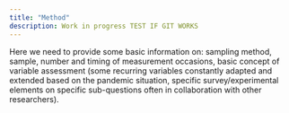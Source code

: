 ```yaml
---
title: "Method"
description: Work in progress TEST IF GIT WORKS
---
```

Here we need to provide some basic information on: sampling method, sample, number and timing of measurement occasions, basic concept of variable assessment (some recurring variables constantly adapted and extended based on the pandemic situation, specific survey/experimental elements on specific sub-questions often in collaboration with other researchers). 